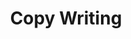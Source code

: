 ---
title: "Copy Writing"
description: "Storytelling ist kein Märchen. Auch CSR-Texte können mehr sein als Zahlen, Daten und Fakten. Wir bereiten sie so für Dich mit Persönlichkeit auf, sodass die kleinen und großen Geschichten Deines Unternehmens aus der Perspektive von Nachhaltigkeit und sozialer Verantwortung erzählt werden."
---